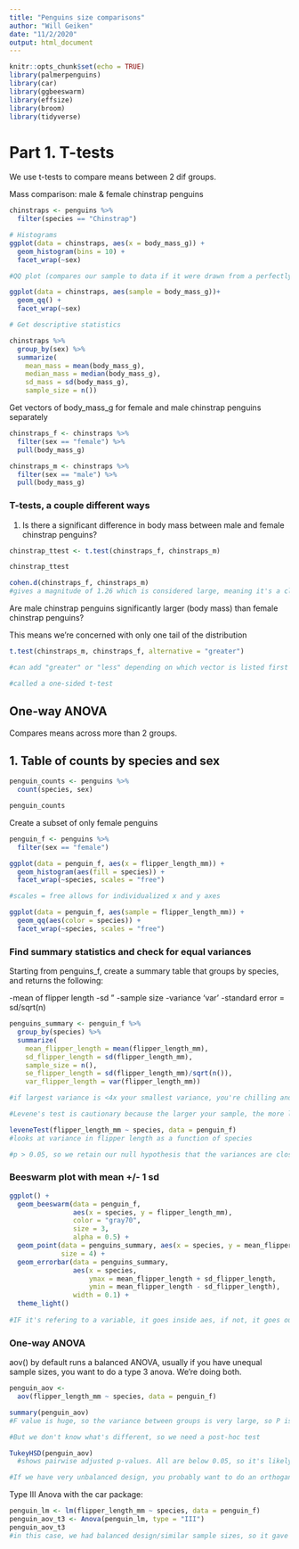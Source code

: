 ```yaml
---
title: "Penguins size comparisons"
author: "Will Geiken"
date: "11/2/2020"
output: html_document
---
```


```r
knitr::opts_chunk$set(echo = TRUE)
library(palmerpenguins)
library(car)
library(ggbeeswarm)
library(effsize)
library(broom)
library(tidyverse)
```

# Part 1. T-tests

We use t-tests to compare means between 2 dif groups.

Mass comparison: male & female chinstrap penguins

```r
chinstraps <- penguins %>% 
  filter(species == "Chinstrap")

# Histograms
ggplot(data = chinstraps, aes(x = body_mass_g)) +
  geom_histogram(bins = 10) +
  facet_wrap(~sex)

#QQ plot (compares our sample to data if it were drawn from a perfectly normally distributed data set)

ggplot(data = chinstraps, aes(sample = body_mass_g))+
  geom_qq() +
  facet_wrap(~sex)

# Get descriptive statistics

chinstraps %>% 
  group_by(sex) %>% 
  summarize(
    mean_mass = mean(body_mass_g),
    median_mass = median(body_mass_g),
    sd_mass = sd(body_mass_g),
    sample_size = n())
```

Get vectors of body_mass_g for female and male chinstrap penguins separately

```r
chinstraps_f <- chinstraps %>% 
  filter(sex == "female") %>% 
  pull(body_mass_g)

chinstraps_m <- chinstraps %>% 
  filter(sex == "male") %>% 
  pull(body_mass_g)
```

### T-tests, a couple different ways

1. Is there a significant difference in body mass between male and female chinstrap penguins?

```r
chinstrap_ttest <- t.test(chinstraps_f, chinstraps_m)

chinstrap_ttest

cohen.d(chinstraps_f, chinstraps_m)
#gives a magnitude of 1.26 which is considered large, meaning it's a clear difference between female and male mass
```

Are male chinstrap penguins significantly larger (body mass) than female chinstrap penguins?

This means we're concerned with only one tail of the distribution

```r
t.test(chinstraps_m, chinstraps_f, alternative = "greater")

#can add "greater" or "less" depending on which vector is listed first

#called a one-sided t-test
```

## One-way ANOVA

Compares means across more than 2 groups.

## 1. Table of counts by species and sex 

```r
penguin_counts <- penguins %>% 
  count(species, sex)

penguin_counts
```

Create a subset of only female penguins

```r
penguin_f <- penguins %>% 
  filter(sex == "female")

ggplot(data = penguin_f, aes(x = flipper_length_mm)) +
  geom_histogram(aes(fill = species)) +
  facet_wrap(~species, scales = "free")

#scales = free allows for individualized x and y axes

ggplot(data = penguin_f, aes(sample = flipper_length_mm)) +
  geom_qq(aes(color = species)) +
  facet_wrap(~species, scales = "free")
```

### Find summary statistics and check for equal variances

Starting from penguins_f, create a summary table that groups by species, and returns the following:

-mean of flipper length
-sd "
-sample size
-variance 'var'
-standard error = sd/sqrt(n)

```r
penguins_summary <- penguin_f %>% 
  group_by(species) %>% 
  summarize(
    mean_flipper_length = mean(flipper_length_mm),
    sd_flipper_length = sd(flipper_length_mm),
    sample_size = n(),
    se_flipper_length = sd(flipper_length_mm)/sqrt(n()),
    var_flipper_length = var(flipper_length_mm))

#if largest variance is <4x your smallest variance, you're chilling and can run an ANOVA

#Levene's test is cautionary because the larger your sample, the more likely your result is significant

leveneTest(flipper_length_mm ~ species, data = penguin_f)
#looks at variance in flipper length as a function of species

#p > 0.05, so we retain our null hypothesis that the variances are close enough
```

### Beeswarm plot with mean +/- 1 sd

```r
ggplot() +
  geom_beeswarm(data = penguin_f, 
                aes(x = species, y = flipper_length_mm),
                color = "gray70",
                size = 3,
                alpha = 0.5) +
  geom_point(data = penguins_summary, aes(x = species, y = mean_flipper_length),
             size = 4) +
  geom_errorbar(data = penguins_summary,
                aes(x = species, 
                    ymax = mean_flipper_length + sd_flipper_length,
                    ymin = mean_flipper_length - sd_flipper_length),
                width = 0.1) +
  theme_light()
                
#IF it's refering to a variable, it goes inside aes, if not, it goes outside.
```

### One-way ANOVA

aov() by default runs a balanced ANOVA, usually if you have unequal sample sizes, you want to do a type 3 anova. We're doing both.

```r
penguin_aov <-
  aov(flipper_length_mm ~ species, data = penguin_f)

summary(penguin_aov)
#F value is huge, so the variance between groups is very large, so P is small, so we can reject null that the means for all of these groups for the three penguin types are the same.

#But we don't know what's different, so we need a post-hoc test

TukeyHSD(penguin_aov)
  #shows pairwise adjusted p-values. All are below 0.05, so it's likely that they are all from different populations

#If we have very unbalanced design, you probably want to do an orthoganol/type 3 anova
```

Type III Anova with the car package:
```r
penguin_lm <- lm(flipper_length_mm ~ species, data = penguin_f)
penguin_aov_t3 <- Anova(penguin_lm, type = "III")
penguin_aov_t3
#in this case, we had balanced design/similar sample sizes, so it gave us a similar result to the anova above
```

